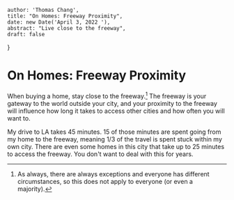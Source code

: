 
    author: 'Thomas Chang',
    title: "On Homes: Freeway Proximity",
    date: new Date('April 3, 2022 '),
    abstract: "Live close to the freeway",
    draft: false
}

# On Homes: Freeway Proximity
When buying a home, stay close to the freeway.[^1] The freeway is your gateway to the world outside your city, and your proximity to the
freeway will influence how long it takes to access other cities and how often you will want to.

My drive to LA takes 45 minutes. 15 of those minutes are spent going from my home to the freeway, meaning 1/3 of the
travel is spent stuck within my own city. There are even some homes in this city that take up to 25 minutes to access the freeway.
You don't want to deal with this for years.

[^1]: As always, there are always exceptions and everyone has different circumstances, so this does not apply to everyone (or even a majority).


